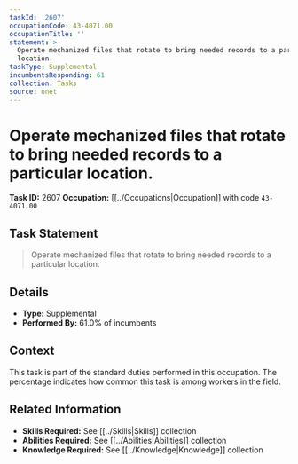 ```yaml
---
taskId: '2607'
occupationCode: 43-4071.00
occupationTitle: ''
statement: >-
  Operate mechanized files that rotate to bring needed records to a particular
  location.
taskType: Supplemental
incumbentsResponding: 61
collection: Tasks
source: onet
---
```

# Operate mechanized files that rotate to bring needed records to a particular location.

**Task ID:** 2607
**Occupation:** [[../Occupations|Occupation]] with code `43-4071.00`

## Task Statement

> Operate mechanized files that rotate to bring needed records to a particular location.

## Details

- **Type:** Supplemental
- **Performed By:** 61.0% of incumbents

## Context

This task is part of the standard duties performed in this occupation. The percentage indicates how common this task is among workers in the field.

## Related Information

- **Skills Required:** See [[../Skills|Skills]] collection
- **Abilities Required:** See [[../Abilities|Abilities]] collection
- **Knowledge Required:** See [[../Knowledge|Knowledge]] collection
